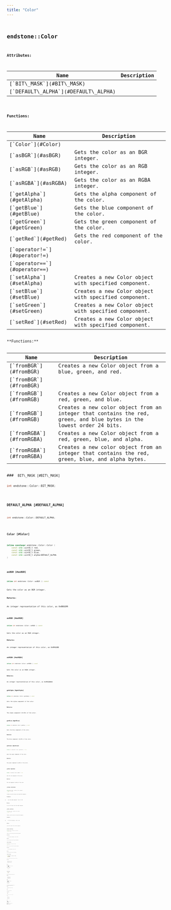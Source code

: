 ```yaml
---
title: "Color"
---
```


## <code className="doc-symbol doc-symbol-class"/> endstone::Color










**Attributes:**

<table>
<thead>
   <tr>
      <th>Name</th>
      <th>Description</th>
   </tr>
</thead>
<tbody>
<tr key="classendstone_1_1_color_1a7c5e7653a0ede9a6e5da415ac93bcf51">
    <td>[`BIT\_MASK`](#BIT\_MASK)</td>
    <td></td>
</tr>
<tr key="classendstone_1_1_color_1a3c2563e89f8f1961ce3a41fa99f5f637">
    <td>[`DEFAULT\_ALPHA`](#DEFAULT\_ALPHA)</td>
    <td></td>
</tr>
</tbody>
</table>






**Functions:**

<table>
<thead>
   <tr>
      <th>Name</th>
      <th>Description</th>
   </tr>
</thead>
<tbody>
<tr key="classendstone_1_1_color_1a17541893a7122663b91e49f77f828475">
    <td>[`Color`](#Color)</td>
    <td></td>
</tr>
<tr key="classendstone_1_1_color_1a49132ac0dcd6eb30d0c88b060e2145aa">
    <td>[`asBGR`](#asBGR)</td>
    <td>Gets the color as an BGR integer.</td>
</tr>
<tr key="classendstone_1_1_color_1ae79fd7ce5bc89837d82073ffdb7fab65">
    <td>[`asRGB`](#asRGB)</td>
    <td>Gets the color as an RGB integer.</td>
</tr>
<tr key="classendstone_1_1_color_1aafd4045f6c816b868c35dc494c2713b0">
    <td>[`asRGBA`](#asRGBA)</td>
    <td>Gets the color as an RGBA integer.</td>
</tr>
<tr key="classendstone_1_1_color_1a6696f9d17391d894745ddc0c202707b1">
    <td>[`getAlpha`](#getAlpha)</td>
    <td>Gets the alpha component of the color.</td>
</tr>
<tr key="classendstone_1_1_color_1a9ed18343f473ed0a5b69a34040c9c6ce">
    <td>[`getBlue`](#getBlue)</td>
    <td>Gets the blue component of the color.</td>
</tr>
<tr key="classendstone_1_1_color_1a301d32f39f8cffa44020cc9a62212ea1">
    <td>[`getGreen`](#getGreen)</td>
    <td>Gets the green component of the color.</td>
</tr>
<tr key="classendstone_1_1_color_1a0ba516557cf1a2286149c620d95e00c4">
    <td>[`getRed`](#getRed)</td>
    <td>Gets the red component of the color.</td>
</tr>
<tr key="classendstone_1_1_color_1a4748a2087280419ccb2fda334d14c1a7">
    <td>[`operator!=`](#operator!=)</td>
    <td></td>
</tr>
<tr key="classendstone_1_1_color_1aba327588593d6e8fd59114d831fb0b60">
    <td>[`operator==`](#operator==)</td>
    <td></td>
</tr>
<tr key="classendstone_1_1_color_1a90d9dc03bed7fd437a864b5a3a2e597e">
    <td>[`setAlpha`](#setAlpha)</td>
    <td>Creates a new Color object with specified component.</td>
</tr>
<tr key="classendstone_1_1_color_1af05e9817b91e4f72624a42f42cbe055f">
    <td>[`setBlue`](#setBlue)</td>
    <td>Creates a new Color object with specified component.</td>
</tr>
<tr key="classendstone_1_1_color_1add7da4ae942f6368453e8136b4a08d96">
    <td>[`setGreen`](#setGreen)</td>
    <td>Creates a new Color object with specified component.</td>
</tr>
<tr key="classendstone_1_1_color_1ad40dfce4204a27c04c55b5ea0de9cc73">
    <td>[`setRed`](#setRed)</td>
    <td>Creates a new Color object with specified component.</td>
</tr>
</tbody>
</table>
**Functions:**

<table>
<thead>
   <tr>
      <th>Name</th>
      <th>Description</th>
   </tr>
</thead>
<tbody>
<tr key="classendstone_1_1_color_1a9e54364845addf34dbc1641265479a50">
    <td>[`fromBGR`](#fromBGR)</td>
    <td>Creates a new Color object from a blue, green, and red.</td>
</tr>
<tr key="classendstone_1_1_color_1a15c60c7b1d2e5c368c9595a83429f1fd">
    <td>[`fromBGR`](#fromBGR)</td>
    <td></td>
</tr>
<tr key="classendstone_1_1_color_1ab5bdb830e17b94e429c36e519ba5d08f">
    <td>[`fromRGB`](#fromRGB)</td>
    <td>Creates a new Color object from a red, green, and blue.</td>
</tr>
<tr key="classendstone_1_1_color_1a9bdf55abfb01aabe84e04b3e72da5ebe">
    <td>[`fromRGB`](#fromRGB)</td>
    <td>Creates a new color object from an integer that contains the red, green, and blue bytes in the lowest order 24 bits.</td>
</tr>
<tr key="classendstone_1_1_color_1aa2f1bbfb5aa8fc939583d9d7c454651b">
    <td>[`fromRGBA`](#fromRGBA)</td>
    <td>Creates a new Color object from a red, green, blue, and alpha.</td>
</tr>
<tr key="classendstone_1_1_color_1a09bbf9dd83f827588692890fe9d4ebf7">
    <td>[`fromRGBA`](#fromRGBA)</td>
    <td>Creates a new color object from an integer that contains the red, green, blue, and alpha bytes.</td>
</tr>
</tbody>
</table>
### <code className="doc-symbol doc-symbol-variable"/> BIT\_MASK [#BIT\_MASK]

```cpp
int endstone::Color::BIT_MASK;
```


### <code className="doc-symbol doc-symbol-variable"/> DEFAULT\_ALPHA [#DEFAULT\_ALPHA]

```cpp
int endstone::Color::DEFAULT_ALPHA;
```


### <code className="doc-symbol doc-symbol-function"/> Color [#Color]

```cpp
inline constexpr endstone::Color::Color (
    const std::uint8_t red,
    const std::uint8_t green,
    const std::uint8_t blue,
    const std::uint8_t alpha=DEFAULT_ALPHA
) 
```


### <code className="doc-symbol doc-symbol-function"/> asBGR [#asBGR]

```cpp
inline int endstone::Color::asBGR () const
```

Gets the color as an BGR integer.



**Returns:**

An integer representation of this color, as 0xBBGGRR 





        
### <code className="doc-symbol doc-symbol-function"/> asRGB [#asRGB]

```cpp
inline int endstone::Color::asRGB () const
```

Gets the color as an RGB integer.



**Returns:**

An integer representation of this color, as 0xRRGGBB 





        
### <code className="doc-symbol doc-symbol-function"/> asRGBA [#asRGBA]

```cpp
inline int endstone::Color::asRGBA () const
```

Gets the color as an RGBA integer.



**Returns:**

An integer representation of this color, as 0xRRGGBBAA 





        
### <code className="doc-symbol doc-symbol-function"/> getAlpha [#getAlpha]

```cpp
inline int endstone::Color::getAlpha () const
```

Gets the alpha component of the color.



**Returns:**

The alpha component (0–255) of the color. 





        
### <code className="doc-symbol doc-symbol-function"/> getBlue [#getBlue]

```cpp
inline int endstone::Color::getBlue () const
```

Gets the blue component of the color.



**Returns:**

The blue component (0–255) of the color. 





        
### <code className="doc-symbol doc-symbol-function"/> getGreen [#getGreen]

```cpp
inline int endstone::Color::getGreen () const
```

Gets the green component of the color.



**Returns:**

The green component (0–255) of the color. 





        
### <code className="doc-symbol doc-symbol-function"/> getRed [#getRed]

```cpp
inline int endstone::Color::getRed () const
```

Gets the red component of the color.



**Returns:**

The red component (0–255) of the color. 





        
### <code className="doc-symbol doc-symbol-function"/> setAlpha [#setAlpha]

```cpp
inline Result< Color > endstone::Color::setAlpha (
    const int alpha
) const
```

Creates a new Color object with specified component.



**Parameters:**


* `alpha` the alpha component, from 0 to 255



**Returns:**

a new color object with the alpha component 





        
### <code className="doc-symbol doc-symbol-function"/> setBlue [#setBlue]

```cpp
inline Result< Color > endstone::Color::setBlue (
    const int blue
) const
```

Creates a new Color object with specified component.



**Parameters:**


* `blue` the blue component, from 0 to 255



**Returns:**

a new color object with the blue component 





        
### <code className="doc-symbol doc-symbol-function"/> setGreen [#setGreen]

```cpp
inline Result< Color > endstone::Color::setGreen (
    const int green
) const
```

Creates a new Color object with specified component.



**Parameters:**


* `green` the green component, from 0 to 255



**Returns:**

a new color object with the green component 





        
### <code className="doc-symbol doc-symbol-function"/> setRed [#setRed]

```cpp
inline Result< Color > endstone::Color::setRed (
    const int red
) const
```

Creates a new Color object with specified component.



**Parameters:**


* `red` the red component, from 0 to 255



**Returns:**

a new color object with the red component 





        
### <code className="doc-symbol doc-symbol-function"/> fromBGR [#fromBGR]

```cpp
static inline Result< Color > endstone::Color::fromBGR (
    const int blue,
    const int green,
    const int red
) 
```

Creates a new Color object from a blue, green, and red.



**Parameters:**


* `blue` integer from 0-255 
* `green` integer from 0-255 
* `red` integer from 0-255



**Returns:**

a new [**Color**](classendstone_1_1_color.md) object for the red, green, blue 





        
### <code className="doc-symbol doc-symbol-function"/> fromBGR [#fromBGR]

```cpp
static inline Result< Color > endstone::Color::fromBGR (
    const int bgr
) 
```


### <code className="doc-symbol doc-symbol-function"/> fromRGB [#fromRGB]

```cpp
static inline Result< Color > endstone::Color::fromRGB (
    const int red,
    const int green,
    const int blue
) 
```

Creates a new Color object from a red, green, and blue.



**Parameters:**


* `red` integer from 0-255 
* `green` integer from 0-255 
* `blue` integer from 0-255



**Returns:**

a new [**Color**](classendstone_1_1_color.md) object for the red, green, blue 





        
### <code className="doc-symbol doc-symbol-function"/> fromRGB [#fromRGB]

```cpp
static inline Result< Color > endstone::Color::fromRGB (
    const int rgb
) 
```

Creates a new color object from an integer that contains the red, green, and blue bytes in the lowest order 24 bits.



**Parameters:**


* `rgb` the integer storing the red, green, and blue values



**Returns:**

a new color object for specified values 





        
### <code className="doc-symbol doc-symbol-function"/> fromRGBA [#fromRGBA]

```cpp
static inline Result< Color > endstone::Color::fromRGBA (
    int red,
    int green,
    int blue,
    int alpha
) 
```

Creates a new Color object from a red, green, blue, and alpha.



**Parameters:**


* `red` integer from 0-255 
* `green` integer from 0-255 
* `blue` integer from 0-255 
* `alpha` integer from 0-255



**Returns:**

a new [**Color**](classendstone_1_1_color.md) object for the red, green, blue, alpha 





        
### <code className="doc-symbol doc-symbol-function"/> fromRGBA [#fromRGBA]

```cpp
static inline Result< Color > endstone::Color::fromRGBA (
    const int rgba
) 
```

Creates a new color object from an integer that contains the red, green, blue, and alpha bytes.



**Parameters:**


* `rgba` the integer storing the red, green, blue, and alpha values



**Returns:**

a new color object for specified values 





        